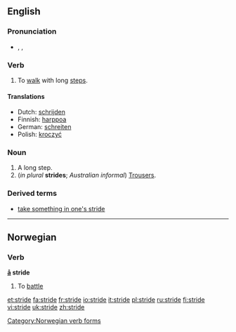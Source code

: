 ==English==

===Pronunciation===
*{{AHD|strīd}}, {{IPA|/straɪd/}}, {{SAMPA|/straId/}}

===Verb===
{{en-verb|strides|striding|strode|stridden}}

#To [[walk]] with long [[step]]s.

====Translations====
*Dutch: [[schrijden]]
*Finnish: [[harppoa]]
*German: [[schreiten]]
*Polish: [[kroczyć]]

===Noun===
{{en-noun}}

#A long step.
#(''in plural'' '''strides'''; ''Australian informal'') [[Trousers]].

===Derived terms===
*[[take something in one's stride]]

----
==Norwegian==

===Verb===
[[Category:Norwegian verb forms]]
'''[[å]] stride'''
#To [[battle]]

[[et:stride]]
[[fa:stride]]
[[fr:stride]]
[[io:stride]]
[[it:stride]]
[[pl:stride]]
[[ru:stride]]
[[fi:stride]]
[[vi:stride]]
[[uk:stride]]
[[zh:stride]]